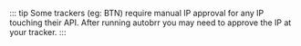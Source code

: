 :::
tip Some trackers (eg: BTN) require manual IP approval for any IP touching their API. After running autobrr you may need to approve the IP at your tracker.
:::
